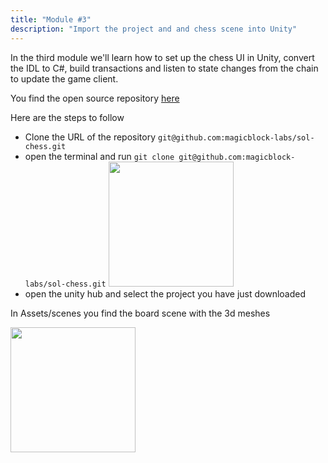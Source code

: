 ```yaml
---
title: "Module #3"
description: "Import the project and and chess scene into Unity"
---
```


In the third module we'll learn how to set up the chess UI in Unity, convert the IDL to C#, build transactions and listen to state changes from the chain to update the game client.

You find the open source repository [here](https://github.com/magicblock-labs/sol-chess)

Here are the steps to follow

- Clone the URL of the repository `git@github.com:magicblock-labs/sol-chess.git`
- open the terminal and run `git clone git@github.com:magicblock-labs/sol-chess.git`
  <img height="200" src="/images/git_clone.png" />
- open the unity hub and select the project you have just downloaded

In Assets/scenes you find the board scene with the 3d meshes

<img height="200" src="/images/chess_scene.png" />

